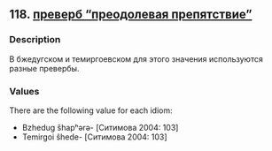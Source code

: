 ## 118. <a href =  'https://agricolamz.github.io/The_Circassian_Isoglosses_Database/118.html'>преверб "преодолевая препятствие"</a>
### Description

В бжедугском и темиргоевском для этого значения используются разные превербы.

### Values
There are the following value for each idiom:

* Bzhedug  ŝhapʰərə- [Ситимова 2004: 103] 
* Temirgoi  ŝhede- [Ситимова 2004: 103] 

